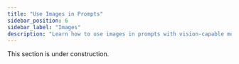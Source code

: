 ```yaml
---
title: "Use Images in Prompts"
sidebar_position: 6
sidebar_label: "Images"
description: "Learn how to use images in prompts with vision-capable models in the Agenta playground."
---
```


<!-- TODO: Add comprehensive guide on using images in the playground -->
<!-- This should cover:
- How to upload images to prompts
- Which models support vision/images
- How to reference images in prompts
- Best practices for image-based prompts
- Examples with different vision models
- Screenshots and step-by-step instructions
-->

This section is under construction.
